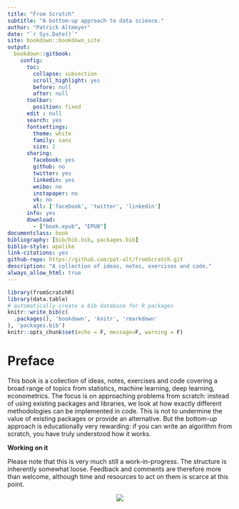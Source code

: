 ```yaml
--- 
title: "From Scratch"
subtitle: "A bottom-up approach to data science."
author: "Patrick Altmeyer"
date: "`r Sys.Date()`"
site: bookdown::bookdown_site
output: 
  bookdown::gitbook:
    config:
      toc:
        collapse: subsection
        scroll_highlight: yes
        before: null
        after: null
      toolbar:
        position: fixed
      edit : null
      search: yes
      fontsettings:
        theme: white
        family: sans
        size: 2
      sharing:
        facebook: yes
        github: no
        twitter: yes
        linkedin: yes
        weibo: no
        instapaper: no
        vk: no
        all: ['facebook', 'twitter', 'linkedin']
      info: yes
      download:
        - ["book.epub", "EPUB"]
documentclass: book
bibliography: [bib/bib.bib, packages.bib]
biblio-style: apalike
link-citations: yes
github-repo: https://github.com/pat-alt/fromScratch.git
description: "A collection of ideas, notes, exercises and code."
always_allow_html: true
---
```


```r
library(fromScratchR)
library(data.table)
# automatically create a bib database for R packages
knitr::write_bib(c(
  .packages(), 'bookdown', 'knitr', 'rmarkdown'
), 'packages.bib')
knitr::opts_chunk$set(echo = F, message=F, warning = F)
```

# Preface {-}

This book is a collection of ideas, notes, exercises and code covering a broad range of topics from statistics, machine learning, deep learning, econometrics. The focus is on approaching problems from scratch: instead of using existing packages and libraries, we look at how exactly different methodologies can be implemented in code. This is not to undermine the value of existing packages or provide an alternative. But the bottom-up approach is educationally very rewarding: if you can write an algorithm from scratch, you have truly understood how it works. 

**Working on it**

Please note that this is very much still a work-in-progress. The structure is inherently somewhat loose. Feedback and comments are therefore more than welcome, although time and resources to act on them is scarce at this point.

<span style="display:block;text-align:center">![](www/working_on_it.gif)






